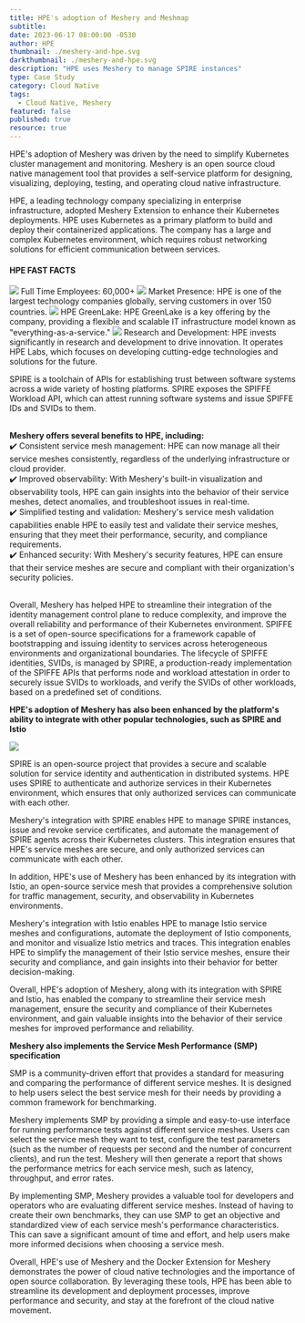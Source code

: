 ```yaml
---
title: HPE's adoption of Meshery and Meshmap
subtitle:
date: 2023-06-17 08:00:00 -0530
author: HPE
thumbnail: ./meshery-and-hpe.svg
darkthumbnail: ./meshery-and-hpe.svg
description: "HPE uses Meshery to manage SPIRE instances"
type: Case Study
category: Cloud Native
tags:
  - Cloud Native, Meshery
featured: false
published: true
resource: true
---
```



<ResourcesWrapper>

<HPEintro>
HPE's adoption of Meshery was driven by the need to simplify Kubernetes cluster management and monitoring. Meshery is an open source cloud native management tool that provides a self-service platform for designing, visualizing, deploying, testing, and operating cloud native infrastructure.
</HPEintro>

<p>
   HPE, a leading technology company specializing in enterprise infrastructure, adopted Meshery Extension to enhance their Kubernetes deployments. HPE uses Kubernetes as a primary platform to build and deploy their containerized applications. The company has a large and complex Kubernetes environment, which requires robust networking solutions for efficient communication between services.
</p>



<HPEfacts>
   <tr><td colspan="2"><h4>HPE FAST FACTS</h4></td></tr>
   <tr>
      <td>
      <img src={UsersIcon} />
      Full Time Employees: 60,000+
      </td>
      <td>
      <img src={GlobeIcon} />
      Market Presence: HPE is one of the largest technology companies globally, serving customers in over 150 countries.
      </td>
   </tr>
   <tr>
      <td>
      <img src={LayersIcon} />
      HPE GreenLake: HPE GreenLake is a key offering by the company, providing a flexible and scalable IT infrastructure model known as "everything-as-a-service."
      </td>
      <td>
      <img src={NetworkIcon} />
      Research and Development: HPE invests significantly in research and development to drive innovation. It operates HPE Labs, which focuses on developing cutting-edge technologies and solutions for the future.
      </td>
   </tr>
</HPEfacts>

<p>
SPIRE is a toolchain of APIs for establishing trust between software systems across a wide variety of hosting platforms. SPIRE exposes the SPIFFE Workload API, which can attest running software systems and issue SPIFFE IDs and SVIDs to them. <br/><br/>
</p>
<div style={{border: "1px solid #00B39F", padding: "2rem", boxShadow: "rgba(0, 179, 159, 0.2) 0px 10px 25px"}}>
    <b>Meshery offers several benefits to HPE, including:</b>
    <br/>
    ✔️ Consistent service mesh management: HPE can now manage all their service meshes consistently, regardless of the underlying infrastructure or cloud provider.
    <br/>
    ✔️ Improved observability: With Meshery's built-in visualization and observability tools, HPE can gain insights into the behavior of their service meshes, detect anomalies, and troubleshoot issues in real-time.
    <br/>
    ✔️ Simplified testing and validation: Meshery's service mesh validation capabilities enable HPE to easily test and validate their service meshes, ensuring that they meet their performance, security, and compliance requirements.
    <br/>
    ✔️ Enhanced security: With Meshery's security features, HPE can ensure that their service meshes are secure and compliant with their organization's security policies.
</div>
<br/>

<p>
    Overall, Meshery has helped HPE to streamline their integration of the identity management control plane to reduce complexity, and improve the overall reliability and performance of their Kubernetes environment. SPIFFE is a set of open-source specifications for a framework capable of bootstrapping and issuing identity to services across heterogeneous environments and organizational boundaries. The lifecycle of SPIFFE identities, SVIDs, is managed by SPIRE, a production-ready implementation of the SPIFFE APIs that performs node and workload attestation in order to securely issue SVIDs to workloads, and verify the SVIDs of other workloads, based on a predefined set of conditions.
</p>

<p>
    <b>HPE's adoption of Meshery has also been enhanced by the platform's ability to integrate with other popular technologies, such as SPIRE and Istio</b>
</p>
<p style={{display: "flex", justifyContent: "center", alignItem: "center", padding: "2%"}}>
<img src={MesheryIntegration}></img>
</p>
<p>
   SPIRE is an open-source project that provides a secure and scalable solution for service identity and authentication in distributed systems. HPE uses SPIRE to authenticate and authorize services in their Kubernetes environment, which ensures that only authorized services can communicate with each other.
</p>

<p>
   Meshery's integration with SPIRE enables HPE to manage SPIRE instances, issue and revoke service certificates, and automate the management of SPIRE agents across their Kubernetes clusters. This integration ensures that HPE's service meshes are secure, and only authorized services can communicate with each other.
</p>
  <InlineQuotes
          quote="With a goal to bring workload identity and attestation to all service meshes, HPE Security Engineering uses the Meshery's Extension to deploy their cloud native infrastructure of choice and test the performance of our SPIFFE and SPIRE-based identity solution."
          person="Maximiliano Churichi"
          title="Software Engineer at HPE"
          image={Maxi} />

<p>
   In addition, HPE's use of Meshery has been enhanced by its integration with Istio, an open-source service mesh that provides a comprehensive solution for traffic management, security, and observability in Kubernetes environments.
</p>

<p>
   Meshery's integration with Istio enables HPE to manage Istio service meshes and configurations, automate the deployment of Istio components, and monitor and visualize Istio metrics and traces. This integration enables HPE to simplify the management of their Istio service meshes, ensure their security and compliance, and gain insights into their behavior for better decision-making.
</p>

<p>
   Overall, HPE's adoption of Meshery, along with its integration with SPIRE and Istio, has enabled the company to streamline their service mesh management, ensure the security and compliance of their Kubernetes environment, and gain valuable insights into the behavior of their service meshes for improved performance and reliability.
</p>

<p>
   <b>Meshery also implements the Service Mesh Performance (SMP) specification</b>
</p>

<p>
   SMP is a community-driven effort that provides a standard for measuring and comparing the performance of different service meshes. It is designed to help users select the best service mesh for their needs by providing a common framework for benchmarking.
</p>
 <InlineQuotes
          quote="The Layer5 team has been amazing. Our project wouldn’t have been successful with out Meshery."
          person="Yogi Porla"
          title="Engineering Manager, HPE"
          image={Yogi} />
<p>
   Meshery implements SMP by providing a simple and easy-to-use interface for running performance tests against different service meshes. Users can select the service mesh they want to test, configure the test parameters (such as the number of requests per second and the number of concurrent clients), and run the test. Meshery will then generate a report that shows the performance metrics for each service mesh, such as latency, throughput, and error rates.
</p>

<p>
   By implementing SMP, Meshery provides a valuable tool for developers and operators who are evaluating different service meshes. Instead of having to create their own benchmarks, they can use SMP to get an objective and standardized view of each service mesh's performance characteristics. This can save a significant amount of time and effort, and help users make more informed decisions when choosing a service mesh.
</p>

<p>
Overall, HPE's use of Meshery and the Docker Extension for Meshery demonstrates the power of cloud native technologies and the importance of open source collaboration. By leveraging these tools, HPE has been able to streamline its development and deployment processes, improve performance and security, and stay at the forefront of the cloud native movement.
</p>

</ResourcesWrapper>
